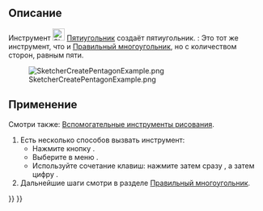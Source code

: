 <languages/>

{{Docnav/ru
|[[Sketcher_CreateSquare/ru|Квадрат]]
|[[Sketcher_CreateHexagon/ru|Шестиугольник]]
|[[Sketcher_Workbench/ru|Скетчер]]
|IconL=Sketcher_CreateSquare.svg
|IconR=Sketcher_CreateHexagon.svg
|IconC=Workbench_Sketcher.svg
}}

{{GuiCommand/ru
|Name/ru=Пятиугольник
|Name=Sketcher CreatePentagon
|MenuLocation=Эскиз → Геометрия эскиза → Создать пятиугольник
|Workbenches=[[Sketcher_Workbench/ru|Скетчер]]
|Shortcut={{KEY|G}} {{KEY|P}} {{KEY|5}}
|Version=0.15
|SeeAlso=[[Sketcher_CreateRegularPolygon/ru|Скетчер Правильный многоугольник]]
}}

<span id="Description"></span>
== Описание ==

Инструмент [[Image:Sketcher_CreatePentagon.svg|24px]] [[Sketcher_CreatePentagon/ru|Пятиугольник]] создаёт пятиугольник. {{Version/ru|1.0}}: Это тот же инструмент, что и [[Sketcher_CreateRegularPolygon/ru|Правильный многоугольник]], но с количеством сторон, равным пяти.

[[Image:SketcherCreatePentagonExample.png‎]]

<span id="Usage"></span>
== Применение ==

Смотри также: [[Sketcher_Workbench/ru#Drawing_aids|Вспомогательные инструменты рисования]].

# Есть несколько способов вызвать инструмент:
#* Нажмите кнопку {{Button|[[Image:Sketcher_CreatePentagon.svg|16px]] [[Sketcher_CreatePentagon/ru|Пятиугольник]]}}.
#* Выберите в меню {{MenuCommand|Эскиз → Геометрия эскиза → [[Image:Sketcher_CreatePentagon.svg|16px]] Создать пятиугольник}}.
#* Используйте сочетание клавиш: нажмите {{KEY|G}} затем сразу {{KEY|P}}, а затем цифру {{KEY|5}}.
# Дальнейшие шаги смотри в разделе [[Sketcher_CreateRegularPolygon/ru#Usage|Правильный многоугольник]].


{{Docnav/ru
|[[Sketcher_CreateSquare/ru|Квадрат]]
|[[Sketcher_CreateHexagon/ru|Шестиугольник]]
|[[Sketcher_Workbench/ru|Скетчер]]
|IconL=Sketcher_CreateSquare.svg
|IconR=Sketcher_CreateHexagon.svg
|IconC=Workbench_Sketcher.svg
}}

{{Sketcher_Tools_navi{{#translation:}}}}
{{Userdocnavi{{#translation:}}}}
